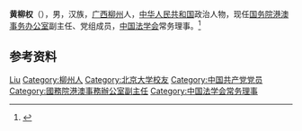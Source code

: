 '''黄柳权'''（{{bd|1964年|10月|}}），男，汉族，[[广西|广西]][[柳州|柳州]]人，[[中华人民共和国|中华人民共和国]]政治人物，现任[[国务院港澳事务办公室|国务院港澳事务办公室]]副主任、党组成员，[[中国法学会|中国法学会]]常务理事。<ref>{{Cite web|title=黄柳权|url=https://www.hmo.gov.cn/gab/bld/hlq/grjj/|accessdate=2020-07-06|work=国务院港澳事务办公室|archive-date=2020-07-06|archive-url=https://web.archive.org/web/20200706004025/https://www.hmo.gov.cn/gab/bld/hlq/grjj/|dead-url=no}}</ref>

== 参考资料 ==
{{reflist}}

{{中国人物小作品}}
{{Navboxes 
| title  = 黄柳权在[[中国法学会|中国法学会]]的职务
| list1  =
{{中国法学会第六届理事会}}
{{中国法学会第七届理事会}}
}}

{{Authority control}}
{{DEFAULTSORT:Huang黄}}
[[Category:黄姓|Liu]]
[[Category:柳州人|Category:柳州人]]
[[Category:北京大学校友|Category:北京大学校友]]
[[Category:中国共产党党员|Category:中国共产党党员]]
[[Category:國務院港澳事務辦公室副主任|Category:國務院港澳事務辦公室副主任]]
[[Category:中国法学会常务理事|Category:中国法学会常务理事]]